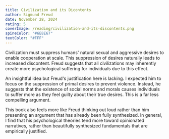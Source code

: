 ```yaml
---
title: Civilization and its Dicontents
author: Sigmund Freud
date: November 28, 2024
rating: 5
coverImage: /reading/civilization-and-its-discontents.png
spineColor: "#6E8E67"
textColor: "#FFF"
---
```


Civilization must suppress humans' natural sexual and aggressive desires to enable cooperation at scale. This suppression of desires naturally leads to increased discontent. Freud suggests that all civilizations may inherently create more psychological suffering for individuals due to this effect.

An insightful idea but Freud's justification here is lacking. I expected him to focus on the suppression of primal desires to prevent violence. Instead, he suggests that the existence of social norms and morals causes individuals to suffer more as they feel guilty about their true desires. This is a far less compelling argument.

This book also feels more like Freud thinking out loud rather than him presenting an argument that has already been fully synthesized. In general, I find that his psychological theories tend more toward opinionated narratives, rather than beautifully synthesized fundamentals that are empirically justified.
